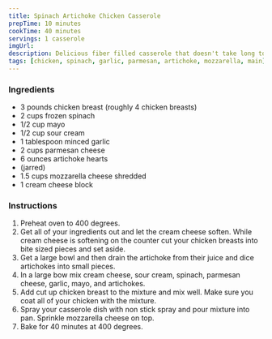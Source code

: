 ```yaml
---
title: Spinach Artichoke Chicken Casserole
prepTime: 10 minutes
cookTime: 40 minutes
servings: 1 casserole
imgUrl:
description: Delicious fiber filled casserole that doesn't take long to prep.
tags: [chicken, spinach, garlic, parmesan, artichoke, mozzarella, main]
---
```


### Ingredients

- 3 pounds chicken breast (roughly 4 chicken breasts)
- 2 cups frozen spinach
- 1/2 cup mayo
- 1/2 cup sour cream
- 1 tablespoon minced garlic
- 2 cups parmesan cheese
- 6 ounces artichoke hearts
- (jarred)
- 1.5 cups mozzarella cheese shredded
- 1 cream cheese block

### Instructions

1. Preheat oven to 400 degrees.
1. Get all of your ingredients out and let the cream cheese soften. While cream cheese is softening on the counter cut your chicken breasts into bite sized pieces and set aside.
1. Get a large bowl and then drain the artichoke from their juice and dice artichokes into small pieces.
1. In a large bow mix cream cheese, sour cream, spinach, parmesan cheese, garlic, mayo, and artichokes.
1. Add cut up chicken breast to the mixture and mix well. Make sure you coat all of your chicken with the mixture.
1. Spray your casserole dish with non stick spray and pour mixture into pan. Sprinkle mozzarella cheese on top.
1. Bake for 40 minutes at 400 degrees.
